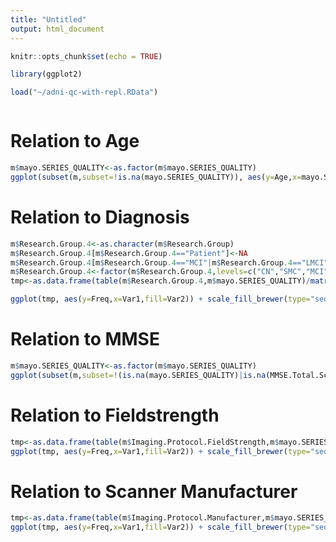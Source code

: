 ```yaml
---
title: "Untitled"
output: html_document
---
```


```r
knitr::opts_chunk$set(echo = TRUE)
```

```r
library(ggplot2)
```

```r
load("~/adni-qc-with-repl.RData")
```


```r

```

# Relation to Age

```r
m$mayo.SERIES_QUALITY<-as.factor(m$mayo.SERIES_QUALITY)
ggplot(subset(m,subset=!is.na(mayo.SERIES_QUALITY)), aes(y=Age,x=mayo.SERIES_QUALITY,fill=mayo.SERIES_QUALITY)) + scale_fill_brewer(type="seq",palette=1,guide=FALSE) + geom_boxplot() + xlab("SERIES_QUALITY") + ylab("Age [yrs]")
```

# Relation to Diagnosis

```r
m$Research.Group.4<-as.character(m$Research.Group)
m$Research.Group.4[m$Research.Group.4=="Patient"]<-NA
m$Research.Group.4[m$Research.Group.4=="MCI"|m$Research.Group.4=="LMCI"|m$Research.Group.4=="EMCI"]<-"MCI"
m$Research.Group.4<-factor(m$Research.Group.4,levels=c("CN","SMC","MCI","AD"))
tmp<-as.data.frame(table(m$Research.Group.4,m$mayo.SERIES_QUALITY)/matrix(rowSums(table(m$Research.Group.4,m$mayo.SERIES_QUALITY)),4,3))

ggplot(tmp, aes(y=Freq,x=Var1,fill=Var2)) + scale_fill_brewer(type="seq",palette=1,name="Rating") + geom_col() + xlab("Diagnosis") + ylab("Proportion")
```

# Relation to MMSE

```r
m$mayo.SERIES_QUALITY<-as.factor(m$mayo.SERIES_QUALITY)
ggplot(subset(m,subset=!(is.na(mayo.SERIES_QUALITY)|is.na(MMSE.Total.Score))), aes(y=MMSE.Total.Score,x=mayo.SERIES_QUALITY,fill=mayo.SERIES_QUALITY)) + scale_fill_brewer(type="seq",palette=1,guide=FALSE) + geom_boxplot() + xlab("SERIES_QUALITY") + ylab("MMSE")
```

# Relation to Fieldstrength

```r
tmp<-as.data.frame(table(m$Imaging.Protocol.FieldStrength,m$mayo.SERIES_QUALITY)/matrix(rowSums(table(m$Imaging.Protocol.FieldStrength,m$mayo.SERIES_QUALITY)),2,3))
ggplot(tmp, aes(y=Freq,x=Var1,fill=Var2)) + scale_fill_brewer(type="seq",palette=1,name="Rating") + geom_col() + xlab("Field Strength") + ylab("Proportion")
```

# Relation to Scanner Manufacturer

```r
tmp<-as.data.frame(table(m$Imaging.Protocol.Manufacturer,m$mayo.SERIES_QUALITY)/matrix(rowSums(table(m$Imaging.Protocol.Manufacturer,m$mayo.SERIES_QUALITY)),3,3))
ggplot(tmp, aes(y=Freq,x=Var1,fill=Var2)) + scale_fill_brewer(type="seq",palette=1,name="Rating") + geom_col() + xlab("Manufacturer") + ylab("Proportion")
```


